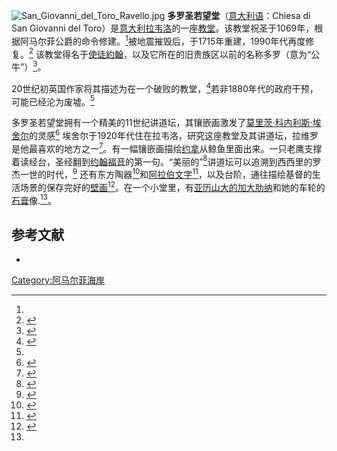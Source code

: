 [[File:San_Giovanni_del_Toro_Ravello.jpg|thumb]]
'''多罗圣若望堂'''（[[意大利语|意大利语]]：Chiesa di San Giovanni del Toro）是[[意大利|意大利]][[拉韦洛|拉韦洛]]的一座[[教堂|教堂]]。该教堂祝圣于1069年，根据阿马尔菲公爵的命令修建。<ref name="allen"/>被地震摧毁后，于1715年重建，1990年代再度修复。<ref name="frommer">{{cite book|last=Murphy|first=Bruce|title=Frommer's The Amalfi Coast with Naples, Capri and Pompeii  By Bruce Murphy, Alessandra de Rosa|year=2010|publisher=Frommer's|isbn=9780470497340|pages=214|coauthors=Alessandra de Rosa|accessdate=13 August 2010}}</ref> 该教堂得名于[[約翰_(使徒)|使徒約翰]]，以及它所在的旧贵族区以前的名称多罗（意为“公牛”）<ref>{{cite book|last=Vaughan|first=Herbert Millingchamp|title=The Naples Riviera|year=1908|publisher=F.A. Stokes|pages=164|url=http://books.google.com/books?id=75kuAAAAYAAJ&pg=PA164}}</ref>。

20世纪初英国作家将其描述为在一个破败的教堂，<ref name="ross">{{cite book|last=Ross|first=Janet|title=The fourth generation: reminiscences by Janet Ross|year=1912|publisher=Charles Scribner's sons|pages=384|url=http://books.google.com/books?id=2dg8AAAAYAAJ&pg=PA384}}</ref>若非1880年代的政府干预，可能已经沦为废墟。<ref name="allen"/> 

多罗圣若望堂拥有一个精美的11世纪讲道坛，其镶嵌画激发了[[莫里茨·科内利斯·埃舍尔|莫里茨·科内利斯·埃舍尔]]的灵感<ref>{{cite book|last=Schattschneider|first=Doris|title=M.C. Escher: visions of symmetry|year=2004|publisher=Harry N. Abrams|isbn=9780810943087|pages=12}}</ref> 埃舍尔于1920年代住在拉韦洛，研究这座教堂及其讲道坛，拉维罗是他最喜欢的地方之一<ref>{{cite book|last=Emmer|first=Michele|title=Matematica E Cultura 2004|year=2004|publisher=Springer|isbn=9788847002913|pages=248|url=http://books.google.com/books?id=lUJGCsRbvmQC&pg=PT248|access-date=2011-09-22|archive-date=2015-03-22|archive-url=https://web.archive.org/web/20150322201814/http://books.google.com/books?id=lUJGCsRbvmQC&pg=PT248|dead-url=no}}</ref>。有一幅镶嵌画描绘[[约拿|约拿]]从鲸鱼里面出来。一只老鹰支撑着读经台，圣经翻到[[约翰福音|约翰福音]]的第一句。“美丽的”<ref>{{cite book|last=Shearer|first=Craswell|title=The renaissance of architecture in southern Italy: a study of Frederick II of Hohenstaufen and the Capua Triumphator archway and towers|year=1935|publisher=W. Heffer and Sons}}</ref>讲道坛可以追溯到西西里的罗杰一世的时代，<ref>{{cite book|title=The Brochure series of architectural illustration, Vol. 1|year=1895|publisher=Bates & Guild|pages=133|url=http://books.google.com/books?id=HL1LAAAAMAAJ&pg=PA133}}</ref> 还有东方陶器<ref>{{cite book|last=Milwright|first=Marcus|title=An Introduction to Islamic Archaeology|year=2009|publisher=Edinburgh University Press|isbn=9780748623112|pages=211|url=http://books.google.com/books?id=l0pX8BCKLewC&pg=PR211}}</ref>和[[阿拉伯字母|阿拉伯文字]]<ref name="allen">{{cite book|last=E.|first=Allen|title=Ravello|isbn=9781113459657|pages=36–38|url=http://books.google.com/books?id=QbDAH5_o3lIC&pg=PA36}}</ref>，以及台阶，通往描绘基督的生活场景的保存完好的[[壁画|壁画]]<ref name="karl">{{cite book|title=Southern Italy and Sicily: with excursions to Malta, Sardinia, Tunis, and Corfu; handbook for travellers|year=1908|publisher=K. Baedeker|pages=191|url=http://books.google.com/books?id=rco9AAAAIAAJ&pg=PA191}}</ref>。在一个小堂里，有[[亚历山大的加大肋纳|亚历山大的加大肋纳]]和她的车轮的[[石膏|石膏]]像.<ref name="karl"/>。

==参考文献==
*{{cite book|last=Gandolfo|first=Francesco|title=La scultura normanno-sveva in Campania: botteghe e modelli|year=1999|publisher=Laterza|isbn=9788842059233|pages=96ff.|chapter=Il Pulpito di San Giovanni del Toro a Ravello}}
{{Reflist}}

[[Category:阿马尔菲海岸|Category:阿马尔菲海岸]]